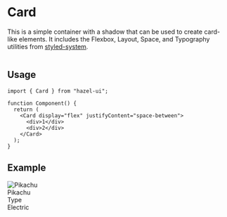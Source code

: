 

<Meta title="Atoms/Card" component={Card} />

# Card

This is a simple container with a shadow that can be used to
create card-like elements. It includes the Flexbox, Layout, Space, and
Typography utilities from [styled-system][1].

![]()

## Usage

```tsx
import { Card } from "hazel-ui";

function Component() {
  return (
    <Card display="flex" justifyContent="space-between">
      <div>1</div>
      <div>2</div>
    </Card>
  );
}
```

## Example

<Canvas>
  <Card width="10rem">
    <Box textAlign="center">
      <img
        src="https://pokeres.bastionbot.org/images/pokemon/25.png"
        alt="Pikachu"
        width={100}
      />
      <div style={{ fontWeight: "bold" }}>Pikachu</div>
    </Box>
    <Box display="flex" justifyContent="space-between" marginTop="1rem">
      <div>Type</div>
      <div>Electric</div>
    </Box>
  </Card>
</Canvas>

[1]: https://styled-system.com/api/
